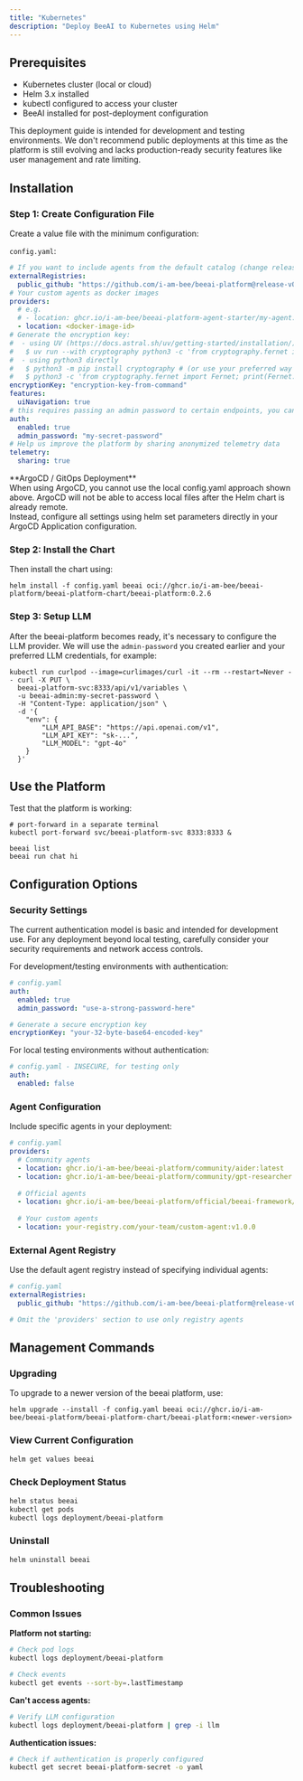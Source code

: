 ```yaml
---
title: "Kubernetes"
description: "Deploy BeeAI to Kubernetes using Helm"
---
```


## Prerequisites

- Kubernetes cluster (local or cloud)
- Helm 3.x installed
- kubectl configured to access your cluster
- BeeAI installed for post-deployment configuration

<Warning>
This deployment guide is intended for development and testing environments. We don't recommend public deployments at this time as the platform is still evolving and lacks production-ready security features like user management and rate limiting.
</Warning>

## Installation

### Step 1: Create Configuration File

Create a value file with the minimum configuration:

`config.yaml`:
```yaml
# If you want to include agents from the default catalog (change release/tag accordingly):
externalRegistries:
  public_github: "https://github.com/i-am-bee/beeai-platform@release-v0.2.0#path=agent-registry.yaml"
# Your custom agents as docker images
providers:
  # e.g.
  # - location: ghcr.io/i-am-bee/beeai-platform-agent-starter/my-agent:latest
  - location: <docker-image-id>
# Generate the encryption key:
#  - using UV (https://docs.astral.sh/uv/getting-started/installation/)
#   $ uv run --with cryptography python3 -c 'from cryptography.fernet import Fernet; print(Fernet.generate_key().decode())'
#  - using python3 directly
#   $ python3 -m pip install cryptography # (or use your preferred way to install the cryptography package)
#   $ python3 -c 'from cryptography.fernet import Fernet; print(Fernet.generate_key().decode())'
encryptionKey: "encryption-key-from-command"
features:
  uiNavigation: true
# this requires passing an admin password to certain endpoints, you can disable auth for insecure deployments
auth:
  enabled: true
  admin_password: "my-secret-password"
# Help us improve the platform by sharing anonymized telemetry data
telemetry:
  sharing: true
```

<Note>
**ArgoCD / GitOps Deployment**<br>
When using ArgoCD, you cannot use the local config.yaml approach shown above. ArgoCD will not be able to access local files after the Helm chart is already remote.<br>
Instead, configure all settings using helm set parameters directly in your ArgoCD Application configuration.
</Note>

### Step 2: Install the Chart

Then install the chart using:

```shell
helm install -f config.yaml beeai oci://ghcr.io/i-am-bee/beeai-platform/beeai-platform-chart/beeai-platform:0.2.6
```

### Step 3: Setup LLM

After the beeai-platform becomes ready, it's necessary to configure the LLM provider. We will use the `admin-password` you created earlier and your preferred LLM credentials, for example:

```shell
kubectl run curlpod --image=curlimages/curl -it --rm --restart=Never -- curl -X PUT \
  beeai-platform-svc:8333/api/v1/variables \
  -u beeai-admin:my-secret-password \
  -H "Content-Type: application/json" \
  -d '{
    "env": {
        "LLM_API_BASE": "https://api.openai.com/v1",
        "LLM_API_KEY": "sk-...",
        "LLM_MODEL": "gpt-4o"
    }
  }'
```

## Use the Platform

Test that the platform is working:

```shell
# port-forward in a separate terminal
kubectl port-forward svc/beeai-platform-svc 8333:8333 &
```

```shell
beeai list
beeai run chat hi
```

## Configuration Options

### Security Settings

<Warning>
The current authentication model is basic and intended for development use. For any deployment beyond local testing, carefully consider your security requirements and network access controls.
</Warning>

For development/testing environments with authentication:

```yaml
# config.yaml
auth:
  enabled: true
  admin_password: "use-a-strong-password-here"

# Generate a secure encryption key
encryptionKey: "your-32-byte-base64-encoded-key"
```

For local testing environments without authentication:

```yaml
# config.yaml - INSECURE, for testing only
auth:
  enabled: false
```

### Agent Configuration

Include specific agents in your deployment:

```yaml
# config.yaml
providers:
  # Community agents
  - location: ghcr.io/i-am-bee/beeai-platform/community/aider:latest
  - location: ghcr.io/i-am-bee/beeai-platform/community/gpt-researcher:latest
  
  # Official agents
  - location: ghcr.io/i-am-bee/beeai-platform/official/beeai-framework/chat:latest
  
  # Your custom agents
  - location: your-registry.com/your-team/custom-agent:v1.0.0
```

### External Agent Registry

Use the default agent registry instead of specifying individual agents:

```yaml
# config.yaml
externalRegistries:
  public_github: "https://github.com/i-am-bee/beeai-platform@release-v0.2.0#path=agent-registry.yaml"

# Omit the 'providers' section to use only registry agents
```

## Management Commands

### Upgrading

To upgrade to a newer version of the beeai platform, use:

```shell
helm upgrade --install -f config.yaml beeai oci://ghcr.io/i-am-bee/beeai-platform/beeai-platform-chart/beeai-platform:<newer-version>
```

### View Current Configuration

```bash
helm get values beeai
```

### Check Deployment Status

```bash
helm status beeai
kubectl get pods
kubectl logs deployment/beeai-platform
```

### Uninstall

```bash
helm uninstall beeai
```

## Troubleshooting

### Common Issues

**Platform not starting:**
```bash
# Check pod logs
kubectl logs deployment/beeai-platform

# Check events
kubectl get events --sort-by=.lastTimestamp
```

**Can't access agents:**
```bash
# Verify LLM configuration
kubectl logs deployment/beeai-platform | grep -i llm
```

**Authentication issues:**
```bash
# Check if authentication is properly configured
kubectl get secret beeai-platform-secret -o yaml
```
